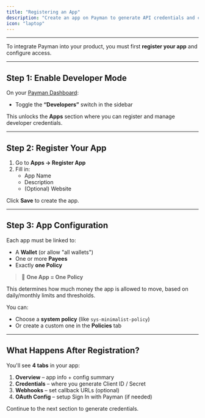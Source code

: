 ```yaml
---
title: "Registering an App"
description: "Create an app on Payman to generate API credentials and connect wallets"
icon: "laptop"
---
```

---
To integrate Payman into your product, you must first **register your app** and configure access.

---

## Step 1: Enable Developer Mode

On your [Payman Dashboard](https://dashboard.paymanai.com):
- Toggle the **“Developers”** switch in the sidebar

This unlocks the **Apps** section where you can register and manage developer credentials.

---

## Step 2: Register Your App

1. Go to **Apps → Register App**
2. Fill in:
   - App Name
   - Description
   - (Optional) Website

Click **Save** to create the app.

---

## Step 3: App Configuration

Each app must be linked to:
- A **Wallet** (or allow "all wallets")
- One or more **Payees**
- Exactly **one Policy**

> 🔐 **One App = One Policy**

This determines how much money the app is allowed to move, based on daily/monthly limits and thresholds.

You can:
- Choose a **system policy** (like `sys-minimalist-policy`)
- Or create a custom one in the **Policies** tab

---

## What Happens After Registration?

You'll see **4 tabs** in your app:

1. **Overview** – app info + config summary
2. **Credentials** – where you generate Client ID / Secret
3. **Webhooks** – set callback URLs (optional)
4. **OAuth Config** – setup Sign In with Payman (if needed)

Continue to the next section to generate credentials.